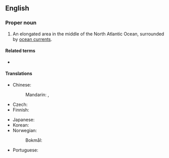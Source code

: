 ==English==
{{wikipedia}}

===Proper noun===
{{en-proper noun|head=[[sargasso|Sargasso]] [[sea|Sea]]}}

# An elongated area in the middle of the North Atlantic Ocean, surrounded by [[ocean current]]s.

====Related terms====
* {{l|en|sargasso}}

====Translations====
{{trans-top|an elongated area in the middle of the North Atlantic Ocean}}
* Chinese:
*: Mandarin: {{t|cmn|馬尾藻海|sc=Hani}}, {{t|cmn|马尾藻海|tr=Mǎwěizǎo hǎi|sc=Hani}}
* Czech: {{t+|cs|Sargasové moře|n}}
* Finnish: {{t|fi|Sargassomeri}}
{{trans-mid}}
* Japanese: {{t|ja|サルガッソ海|tr=Sarugasso-umi|sc=Jpan}}
* Korean: {{t|ko|^사르가소 해}}
* Norwegian:
*: Bokmål: {{t|nb|Sargassohavet|m}}
* Portuguese: {{t|pt|mar dos Sargaços|m}}
{{trans-bottom}}